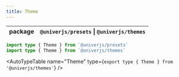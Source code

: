 ```yaml
---
title: Theme
---
```


| package | `@univerjs/presets` \| `@univerjs/themes` |
| --- | --- |


```typescript
import type { Theme } from `@univerjs/presets`
import type { Theme } from `@univerjs/themes`
```

<AutoTypeTable
  name="Theme"
  type={`
    export type { Theme } from '@univerjs/themes'
  `}
/>

